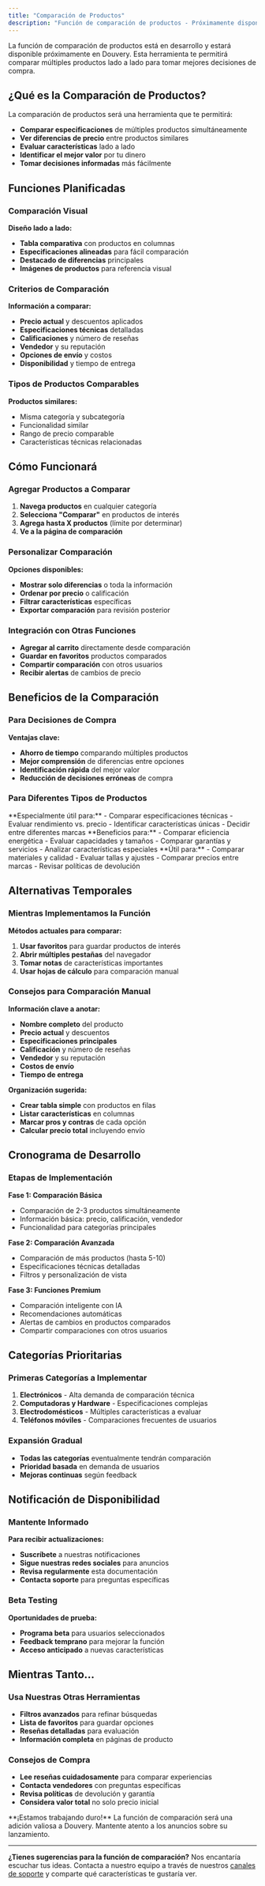```yaml
---
title: "Comparación de Productos"
description: "Función de comparación de productos - Próximamente disponible"
---
```


La función de comparación de productos está en desarrollo y estará disponible próximamente en Douvery. Esta herramienta te permitirá comparar múltiples productos lado a lado para tomar mejores decisiones de compra.

## **¿Qué es la Comparación de Productos?**

La comparación de productos será una herramienta que te permitirá:
- **Comparar especificaciones** de múltiples productos simultáneamente
- **Ver diferencias de precio** entre productos similares
- **Evaluar características** lado a lado
- **Identificar el mejor valor** por tu dinero
- **Tomar decisiones informadas** más fácilmente

## **Funciones Planificadas**

### **Comparación Visual**
**Diseño lado a lado:**
- **Tabla comparativa** con productos en columnas
- **Especificaciones alineadas** para fácil comparación
- **Destacado de diferencias** principales
- **Imágenes de productos** para referencia visual

### **Criterios de Comparación**
**Información a comparar:**
- **Precio actual** y descuentos aplicados
- **Especificaciones técnicas** detalladas
- **Calificaciones** y número de reseñas
- **Vendedor** y su reputación
- **Opciones de envío** y costos
- **Disponibilidad** y tiempo de entrega

### **Tipos de Productos Comparables**
**Productos similares:**
- Misma categoría y subcategoría
- Funcionalidad similar
- Rango de precio comparable
- Características técnicas relacionadas

## **Cómo Funcionará**

### **Agregar Productos a Comparar**
1. **Navega productos** en cualquier categoría
2. **Selecciona "Comparar"** en productos de interés
3. **Agrega hasta X productos** (límite por determinar)
4. **Ve a la página de comparación**

### **Personalizar Comparación**
**Opciones disponibles:**
- **Mostrar solo diferencias** o toda la información
- **Ordenar por precio** o calificación
- **Filtrar características** específicas
- **Exportar comparación** para revisión posterior

### **Integración con Otras Funciones**
- **Agregar al carrito** directamente desde comparación
- **Guardar en favoritos** productos comparados
- **Compartir comparación** con otros usuarios
- **Recibir alertas** de cambios de precio

## **Beneficios de la Comparación**

### **Para Decisiones de Compra**
**Ventajas clave:**
- **Ahorro de tiempo** comparando múltiples productos
- **Mejor comprensión** de diferencias entre opciones
- **Identificación rápida** del mejor valor
- **Reducción de decisiones erróneas** de compra

### **Para Diferentes Tipos de Productos**

<AccordionGroup>
  <Accordion title="Electrónicos y Tecnología">
    **Especialmente útil para:**
    - Comparar especificaciones técnicas
    - Evaluar rendimiento vs. precio
    - Identificar características únicas
    - Decidir entre diferentes marcas
  </Accordion>

  <Accordion title="Electrodomésticos">
    **Beneficios para:**
    - Comparar eficiencia energética
    - Evaluar capacidades y tamaños
    - Comparar garantías y servicios
    - Analizar características especiales
  </Accordion>

  <Accordion title="Productos de Moda">
    **Útil para:**
    - Comparar materiales y calidad
    - Evaluar tallas y ajustes
    - Comparar precios entre marcas
    - Revisar políticas de devolución
  </Accordion>
</AccordionGroup>

## **Alternativas Temporales**

### **Mientras Implementamos la Función**

**Métodos actuales para comparar:**
1. **Usar favoritos** para guardar productos de interés
2. **Abrir múltiples pestañas** del navegador
3. **Tomar notas** de características importantes
4. **Usar hojas de cálculo** para comparación manual

### **Consejos para Comparación Manual**

**Información clave a anotar:**
- **Nombre completo** del producto
- **Precio actual** y descuentos
- **Especificaciones principales**
- **Calificación** y número de reseñas
- **Vendedor** y su reputación
- **Costos de envío**
- **Tiempo de entrega**

**Organización sugerida:**
- **Crear tabla simple** con productos en filas
- **Listar características** en columnas
- **Marcar pros y contras** de cada opción
- **Calcular precio total** incluyendo envío

## **Cronograma de Desarrollo**

### **Etapas de Implementación**

**Fase 1: Comparación Básica**
- Comparación de 2-3 productos simultáneamente
- Información básica: precio, calificación, vendedor
- Funcionalidad para categorías principales

**Fase 2: Comparación Avanzada**
- Comparación de más productos (hasta 5-10)
- Especificaciones técnicas detalladas
- Filtros y personalización de vista

**Fase 3: Funciones Premium**
- Comparación inteligente con IA
- Recomendaciones automáticas
- Alertas de cambios en productos comparados
- Compartir comparaciones con otros usuarios

## **Categorías Prioritarias**

### **Primeras Categorías a Implementar**
1. **Electrónicos** - Alta demanda de comparación técnica
2. **Computadoras y Hardware** - Especificaciones complejas
3. **Electrodomésticos** - Múltiples características a evaluar
4. **Teléfonos móviles** - Comparaciones frecuentes de usuarios

### **Expansión Gradual**
- **Todas las categorías** eventualmente tendrán comparación
- **Prioridad basada** en demanda de usuarios
- **Mejoras continuas** según feedback

## **Notificación de Disponibilidad**

### **Mantente Informado**
**Para recibir actualizaciones:**
- **Suscríbete** a nuestras notificaciones
- **Sigue nuestras redes sociales** para anuncios
- **Revisa regularmente** esta documentación
- **Contacta soporte** para preguntas específicas

### **Beta Testing**
**Oportunidades de prueba:**
- **Programa beta** para usuarios seleccionados
- **Feedback temprano** para mejorar la función
- **Acceso anticipado** a nuevas características

## **Mientras Tanto...**

### **Usa Nuestras Otras Herramientas**
- **Filtros avanzados** para refinar búsquedas
- **Lista de favoritos** para guardar opciones
- **Reseñas detalladas** para evaluación
- **Información completa** en páginas de producto

### **Consejos de Compra**
- **Lee reseñas cuidadosamente** para comparar experiencias
- **Contacta vendedores** con preguntas específicas
- **Revisa políticas** de devolución y garantía
- **Considera valor total** no solo precio inicial

<Info>
  **¡Estamos trabajando duro!** La función de comparación será una adición valiosa a Douvery. Mantente atento a los anuncios sobre su lanzamiento.
</Info>

---

**¿Tienes sugerencias para la función de comparación?** Nos encantaría escuchar tus ideas. Contacta a nuestro equipo a través de nuestros [canales de soporte](/ayudas-y-mas/contactos) y comparte qué características te gustaría ver.